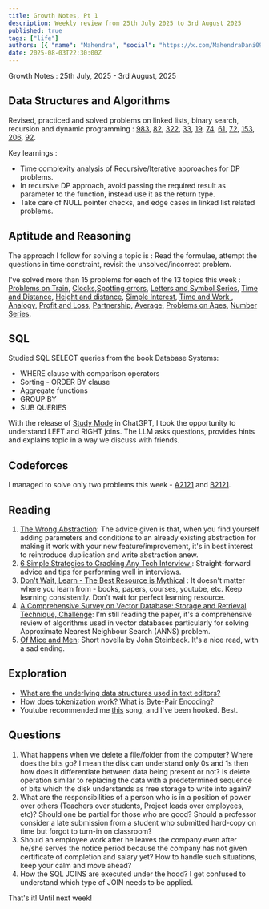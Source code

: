 ```yaml
---
title: Growth Notes, Pt 1
description: Weekly review from 25th July 2025 to 3rd August 2025
published: true
tags: ["life"]
authors: [{ "name": "Mahendra", "social": "https://x.com/MahendraDani09" }]
date: 2025-08-03T22:30:00Z
---
```


Growth Notes : 25th July, 2025 - 3rd August, 2025

## Data Structures and Algorithms

Revised, practiced and solved problems on linked lists, binary search, recursion and dynamic programming : [983](https://leetcode.com/problems/minimum-cost-for-tickets/description/?envType=problem-list-v2&envId=x1k8lxi5), [82](https://leetcode.com/problems/remove-duplicates-from-sorted-list-ii/description/?envType=problem-list-v2&envId=linked-list), [322](https://leetcode.com/problems/coin-change/description/), [33](https://leetcode.com/problems/search-in-rotated-sorted-array/description/?envType=problem-list-v2&envId=binary-search), [19](https://leetcode.com/problems/remove-nth-node-from-end-of-list/description/?envType=problem-list-v2&envId=linked-list), [74](https://leetcode.com/problems/search-a-2d-matrix/description/?envType=problem-list-v2&envId=binary-search), [61](https://leetcode.com/problems/rotate-list/description/?envType=problem-list-v2&envId=linked-list), [72](https://leetcode.com/problems/edit-distance/description/?envType=problem-list-v2&envId=x1k8lxi5), [153](https://leetcode.com/problems/find-minimum-in-rotated-sorted-array/description/?envType=problem-list-v2&envId=binary-search), [206](https://leetcode.com/problems/reverse-linked-list/description/), [92](https://leetcode.com/problems/reverse-linked-list-ii/description/?envType=problem-list-v2&envId=linked-list).

Key learnings :

- Time complexity analysis of Recursive/Iterative approaches for DP problems.
- In recursive DP approach, avoid passing the required result as parameter to the function, instead use it as the return type.
- Take care of NULL pointer checks, and edge cases in linked list related problems.

## Aptitude and Reasoning

The approach I follow for solving a topic is : Read the formulae, attempt the questions in time constraint, revisit the unsolved/incorrect problem.

I've solved more than 15 problems for each of the 13 topics this week : [Problems on Train](https://www.indiabix.com/aptitude/problems-on-trains/), [Clocks](https://www.indiabix.com/aptitude/clock/),[Spotting errors](https://www.indiabix.com/verbal-ability/spotting-errors/), [Letters and Symbol Series](https://www.indiabix.com/logical-reasoning/letter-and-symbol-series/), [Time and Distance](https://www.indiabix.com/aptitude/time-and-distance/), [Height and distance](https://www.indiabix.com/aptitude/height-and-distance/), [Simple Interest](https://www.indiabix.com/aptitude/simple-interest/), [Time and Work ](https://www.indiabix.com/aptitude/time-and-work/), [Analogy](https://www.indiabix.com/non-verbal-reasoning/analogy/), [Profit and Loss](https://www.indiabix.com/aptitude/profit-and-loss/), [Partnership](https://www.indiabix.com/aptitude/), [Average](https://www.indiabix.com/aptitude/average/), [Problems on Ages](https://www.indiabix.com/aptitude/problems-on-ages/), [Number Series](https://www.indiabix.com/logical-reasoning/number-series/).

## SQL
Studied SQL SELECT queries from the book Database Systems:
- WHERE clause with comparison operators 
- Sorting - ORDER BY clause
- Aggregate functions
- GROUP BY
- SUB QUERIES

With the release of [Study Mode](https://openai.com/index/chatgpt-study-mode/) in ChatGPT, I took the opportunity to understand LEFT and RIGHT joins. The LLM asks questions, provides hints and explains topic in a way we discuss with friends.

## Codeforces
I managed to solve only two problems this week - [A2121](https://codeforces.com/contest/2121/submission/331445465) and [B2121](https://codeforces.com/contest/2121/submission/331540703).

## Reading
1. [The Wrong Abstraction](https://sandimetz.com/blog/2016/1/20/the-wrong-abstraction): The advice given is that, when you find yourself adding parameters and conditions to an already existing abstraction for making it work with your new feature/improvement, it's in best interest to reintroduce duplication and write abstraction anew.
2. [6 Simple Strategies to Cracking Any Tech Interview
](https://arpitbhayani.me/blogs/six-pointers-to-crack-coding-and-design-interviews): Straight-forward advice and tips for performing well in interviews.
3. [Don't Wait, Learn - The Best Resource is Mythical](https://arpitbhayani.me/blogs/best-resource-is-mythical) : It doesn't matter where you learn from -  books, papers, courses, youtube, etc. Keep learning consistently. Don't wait for perfect learning resource.
4. [A Comprehensive Survey on Vector Database:
Storage and Retrieval Technique, Challenge](https://drive.google.com/file/d/1HamJjegLEvLSebnEN-uKLWhQTiZ-UJdd/view): I'm still reading the paper, it's a comprehensive review of algorithms used in vector databases particularly for solving Approximate Nearest Neighbour Search (ANNS) problem.
5. [Of Mice and Men](https://en.wikipedia.org/wiki/Of_Mice_and_Men): Short novella by John Steinback. It's a nice read, with a sad ending.

## Exploration
- [What are the underlying data structures used in text editors?](https://youtu.be/g2hiVp6oPZc?si=6nAAgSzBZaGrr_RD)
- [How does tokenization work? What is Byte-Pair Encoding?](https://youtu.be/6dCqR9p0yWY?si=WLwFy7LFmIPgxJuy)  
- Youtube recommended me [this](https://youtu.be/McjR2Z3yq6M?si=st8kUcz8ZVILHSwg) song, and I've been hooked. Best.

## Questions
1. What happens when we delete a file/folder from the computer? Where does the bits go? I mean the disk can understand only 0s and 1s then how does it differentiate between data being present or not? Is delete operation similar to replacing the data with a predetermined sequence of bits which the disk understands as free storage to write into again?
2. What are the responsibilities of a person who is in a position of power over others (Teachers over students, Project leads over employees, etc)? Should one be partial for those who are good? Should a professor consider a late submission from a student who submitted hard-copy on time but forgot to turn-in on classroom?
3. Should an employee work after he leaves the company even after he/she serves the notice period because the company has not given certificate of completion and salary yet? How to handle such situations, keep your calm and move ahead?
4. How the SQL JOINS are executed under the hood? I get confused to understand which type of JOIN needs to be applied.

That's it! Until next week!